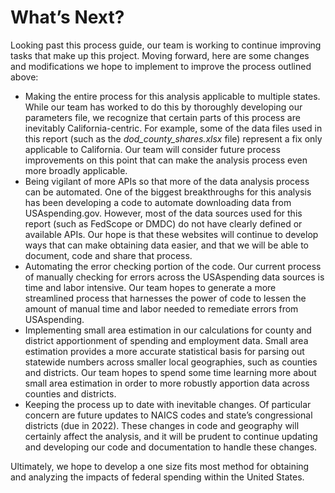 # What's Next? {#next}
Looking past this process guide, our team is working to continue improving tasks that make up this project. Moving forward, here are some changes and modifications we hope to implement to improve the process outlined above: 

- Making the entire process for this analysis applicable to multiple states. While our team has worked to do this by thoroughly developing our parameters file, we recognize that certain parts of this process are inevitably California-centric. For example, some of the data files used in this report (such as the *dod_county_shares.xlsx* file) represent a fix only applicable to California. Our team will consider future process improvements on this point that can make the analysis process even more broadly applicable. 
- Being vigilant of more APIs so that more of the data analysis process can be automated. One of the biggest breakthroughs for this analysis has been developing a code to automate downloading data from USAspending.gov. However, most of the data sources used for this report (such as FedScope or DMDC) do not have clearly defined or available APIs. Our hope is that these websites will continue to develop ways that can make obtaining data easier, and that we will be able to document, code and share that process. 
- Automating the error checking portion of the code. Our current process of manually checking for errors across the USAspending data sources is time and labor intensive. Our team hopes to generate a more streamlined process that harnesses the power of code to lessen the amount of manual time and labor needed to remediate errors from USAspending. 
- Implementing small area estimation in our calculations for county and district apportionment of spending and employment data. Small area estimation provides a more accurate statistical basis for parsing out statewide numbers across smaller local geographies, such as counties and districts. Our team hopes to spend some time learning more about small area estimation in order to more robustly apportion data across counties and districts. 
- Keeping the process up to date with inevitable changes. Of particular concern are future updates to NAICS codes and state’s congressional districts (due in 2022). These changes in code and geography will certainly affect the analysis, and it will be prudent to continue updating and developing our code and documentation to handle these changes. 

Ultimately, we hope to develop a one size fits most method for obtaining and analyzing the impacts of federal spending within the United States. 

